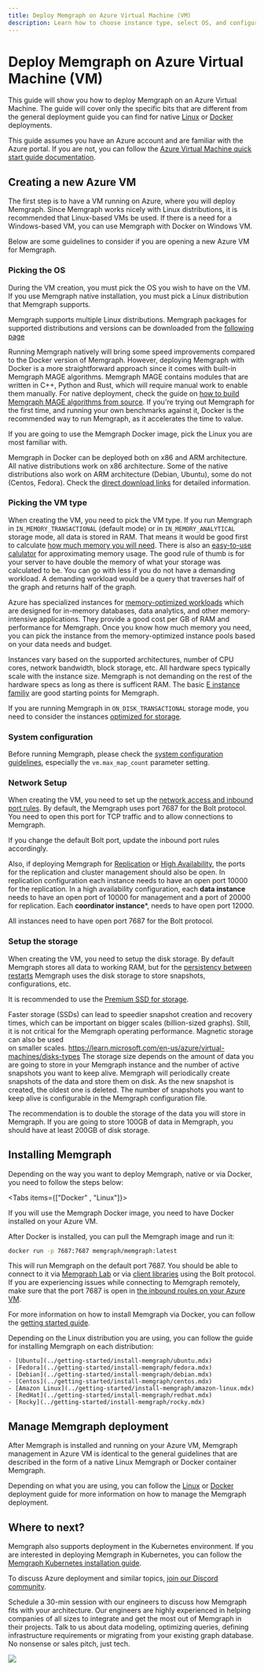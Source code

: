 ```yaml
---
title: Deploy Memgraph on Azure Virtual Machine (VM) 
description: Learn how to choose instance type, select OS, and configure the network for Memgraph deployment.
---
```



# Deploy Memgraph on Azure Virtual Machine (VM)

This guide will show you how to deploy Memgraph on an Azure Virtual Machine. The
guide will cover only the specific bits that are different from the general
deployment guide you can find for native [Linux](./linux.mdx) or
[Docker](./docker.mdx) deployments.

This guide assumes you have an Azure account and are familiar with the Azure
portal. If you are not, you can follow the [Azure Virtual Machine quick start
guide
documentation](https://learn.microsoft.com/en-us/azure/virtual-machines/linux/quick-create-portal?tabs=ubuntu).

## Creating a new Azure VM

The first step is to have a VM running on Azure, where you will deploy Memgraph.
Since Memgraph works nicely with Linux distributions, it is recommended that
Linux-based VMs be used. If there is a need for a Windows-based VM, you can use
Memgraph with Docker on Windows VM. 

Below are some guidelines to consider if you are opening a new Azure VM for
Memgraph. 

### Picking the OS 

During the VM creation, you must pick the OS you wish to have on the VM. If you
use Memgraph native installation, you must pick a Linux distribution that
Memgraph supports.

Memgraph supports multiple Linux distributions. Memgraph packages for supported distributions and versions can be downloaded 
from the [following page](/getting-started/install-memgraph/direct-download-links#linux)

Running Memgraph natively will bring some speed improvements compared to the
Docker version of Memgraph. However, deploying Memgraph with Docker is a more straightforward approach
since it comes with built-in Memgraph MAGE algorithms.
Memgraph MAGE contains modules that are written in C++, Python and Rust, which 
will require manual work to enable them manually. For native deployment, check the guide on 
[how to build Memgraph MAGE algorithms from source](/custom-query-modules#install-mage-and-import-query-modules).
If you're trying out Memgraph for the first time, and running your own benchmarks against it, Docker is the 
recommended way to run Memgraph, as it accelerates the time to value.

If you are going to use the Memgraph Docker image, pick the Linux you are most familiar with.

Memgraph in Docker can be deployed both on x86 and ARM architecture. All native
distributions work on x86 architecture. Some of the native distributions also
work on ARM architecture (Debian, Ubuntu), some do not (Centos, Fedora). Check
the [direct download
links](/getting-started/install-memgraph/direct-download-links#linux) for
detailed information.

### Picking the VM type

When creating the VM, you need to pick the VM type. If you run
Memgraph in `IN_MEMORY_TRANSACTIONAL` (default mode) or in
`IN_MEMORY_ANALYTICAL` storage mode, all data is stored in RAM. That means it
would be good first to calculate [how much memory you will
need](/fundamentals/storage-memory-usage#calculate-storage-memory-usage). There
is also an [easy-to-use
calulator](https://memgraph.com/enterprise#ram-calculator) for approximating
memory usage. The good rule of thumb is for your server to have double the memory of what your
storage was calculated to be. You can go with less if you do not have a demanding
workload. A demanding workload would be a query that traverses half of the graph
and returns half of the graph.

Azure has specialized instances for [memory-optimized
workloads](https://learn.microsoft.com/en-us/azure/virtual-machines/sizes-memory)
which are designed for in-memory databases, data analytics, and other
memory-intensive applications. They provide a good cost per GB of RAM and performance for
Memgraph. Once you know how much memory you need, you can pick the instance from
the memory-optimized instance pools based on your data needs and budget. 

Instances vary based on the supported architectures, number of CPU cores,
network bandwidth, block storage, etc. All hardware specs typically scale with the
instance size. Memgraph is not demanding on the rest of the hardware specs as long as there
is sufficent RAM. The basic [E instance familiy](https://learn.microsoft.com/en-us/azure/virtual-machines/sizes/memory-optimized/e-family) are good starting points
for Memgraph. 

If you are running Memgraph in `ON_DISK_TRANSACTIONAL` storage mode, you need to
consider the instances [optimized for
storage](https://learn.microsoft.com/en-us/azure/virtual-machines/sizes/storage-optimized/l-family).

### System configuration

Before running Memgraph, please check the [system configuration guidelines](/database-management/system-configuration), especially the
`vm.max_map_count` parameter setting.

### Network Setup

When creating the VM, you need to set up the [network access and inbound port
rules](https://learn.microsoft.com/en-us/azure/virtual-network/tutorial-filter-network-traffic).
 By default, the Memgraph uses port 7687 for the Bolt protocol. You need
to open this port for TCP traffic and to allow connections to Memgraph. 

If you change the default Bolt port, update the inbound port rules accordingly.


Also, if deploying Memgraph for
[Replication](/clustering/replication#replication) or [High
Availability](/clustering/high-availability#high-availability-enterprise), the
ports for the replication and cluster management should also be open. 
In replication configuration each instance needs to have an open port 10000 for the
replication. In a high availability configuration, each **data instance** needs to have an open
port of 10000 for management and a port of 20000 for replication. Each **coordinator
instance***, needs to have open port 12000. 

All instances need to have open port 7687 for the Bolt protocol.

### Setup the storage 

When creating the VM, you need to setup the disk storage. By default Memgraph
stores all data to working RAM, but for the [persistency between
restarts](../fundamentals/data-durability) Memgraph uses the disk storage to
store snapshots, configurations, etc.

It is recommended to use the [Premium SSD for
storage](https://learn.microsoft.com/en-us/azure/virtual-machines/disks-types). 

Faster storage (SSDs) can lead to speedier snapshot creation and recovery times,
which can be important on bigger scales (billion-sized graphs). Still, it is not
critical for the Memgraph operating performance. Magnetic storage can also be
used  
on smaller scales.
https://learn.microsoft.com/en-us/azure/virtual-machines/disks-types
The storage size depends on the amount of data you are going to store in your
Memgraph instance and the number of active snapshots you want to keep alive.
Memgraph will periodically create snapshots of the data and store them on disk.
As the new snapshot is created, the oldest one is deleted. The number of
snapshots you want to keep alive is configurable in the Memgraph configuration
file.

The recommendation is to double the storage of the data you will store in
Memgraph. If you are going to store 100GB of data in Memgraph, you should have
at least 200GB of disk storage. 


## Installing Memgraph 

Depending on the way you want to deploy Memgraph, native or via Docker, you need
to follow the steps below: 

<Tabs items={["Docker" , "Linux"]}>

 <Tab>
 If you will use the Memgraph Docker image, you need to have Docker installed on your Azure VM.
  
 After Docker is installed, you can pull the Memgraph image and run it:

   ```bash
   docker run -p 7687:7687 memgraph/memgraph:latest
   ```

 This will run Memgraph on the default port 7687. You should be able to connect
    to it via [Memgraph Lab](../data-visualization) or via [client
 libraries](../client-libraries) using the Bolt protocol. If you are experiencing issues while
 connecting to Memgraph remotely, make sure that the port 7687 is open in [the
 inbound roules on your Azure VM](#Setup-the-network). 

 For more information on how to install Memgraph via Docker, you can follow the [getting started guide](../getting-started/install-memgraph/docker.mdx).

 </Tab>

 <Tab>

 Depending on the Linux distribution you are using, you can follow the guide for
 installing Memgraph on each distribution: 

    - [Ubuntu](../getting-started/install-memgraph/ubuntu.mdx)
    - [Fedora](../getting-started/install-memgraph/fedora.mdx)
    - [Debian](../getting-started/install-memgraph/debian.mdx)
    - [Centos](../getting-started/install-memgraph/centos.mdx)
    - [Amazon Linux](../getting-started/install-memgraph/amazon-linux.mdx)
    - [RedHat](../getting-started/install-memgraph/redhat.mdx)
    - [Rocky](../getting-started/install-memgraph/rocky.mdx)

 </Tab>
  </Tabs>

## Manage Memgraph deployment

After Memgraph is installed and running on your Azure VM, Memgraph management in
Azure VM is identical to the general guidelines that are described in the form
of a native Linux Memgraph or Docker container Memgraph. 

Depending on what you are using, you can follow the [Linux](./linux.mdx) or
[Docker](./docker.mdx) deployment guide for more information on how to manage
the Memgraph deployment.

## Where to next? 

Memgraph also supports deployment in the Kubernetes environment. If you are
interested in deploying Memgraph in Kubernetes, you can follow the [Memgraph
Kubernetes installation
guide](../getting-started/install-memgraph/kubernetes.mdx). 

To discuss Azure deployment and similar topics, [join our Discord
community](https://www.discord.gg/memgraph).

Schedule a 30-min session with our engineers to discuss how Memgraph fits with
your architecture. Our engineers are highly experienced in helping companies of
all sizes to integrate and get the most out of Memgraph in their projects. Talk
to us about data modeling, optimizing queries, defining infrastructure
requirements or migrating from your existing graph database. No nonsense or
sales pitch, just tech.

![](/pages/getting-started/memgraph-office-hours.svg)

<Cards>
  <Card
    title="Book a call"
    href="https://memgraph.com/office-hours"
  />
</Cards>